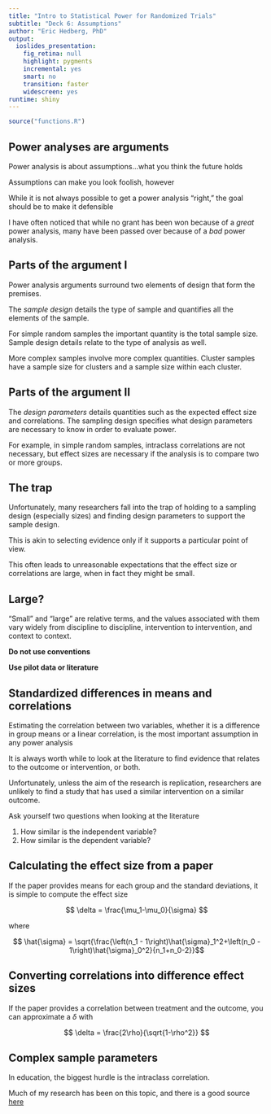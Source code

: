 ```yaml
---
title: "Intro to Statistical Power for Randomized Trials"
subtitle: "Deck 6: Assumptions"
author: "Eric Hedberg, PhD"
output: 
  ioslides_presentation: 
    fig_retina: null
    highlight: pygments
    incremental: yes
    smart: no
    transition: faster
    widescreen: yes
runtime: shiny
---
```


```r
source("functions.R")
```

## Power analyses are arguments

Power analysis is about assumptions...what you think the future holds

Assumptions can make you look foolish, however

While it is not always possible to get a power analysis "right," the goal should be to make it defensible 

I have often noticed that while no grant has been won because of a _great_ power analysis, many have been passed over because of a _bad_ power analysis. 

## Parts of the argument I

Power analysis arguments surround two elements of design that form the premises.

The _sample design_ details the type of sample and quantifies all the elements of the sample. 

For simple random samples the important quantity is the total sample size. Sample design details relate to the type of analysis as well. 

More complex samples involve more complex quantities. Cluster samples have a sample size for clusters and a sample size within each cluster. 

## Parts of the argument II

The _design parameters_ details quantities such as the expected effect size and correlations. The sampling design specifies what design parameters are necessary to know in order to evaluate power. 

For example, in simple random samples, intraclass correlations are not necessary, but effect sizes are necessary if the analysis is to compare two or more groups. 


## The trap

Unfortunately, many researchers fall into the trap of holding to a sampling design (especially sizes) and finding design parameters to support the sample design. 

This is akin to selecting evidence only if it supports a particular point of view. 

This often leads to unreasonable expectations that the effect size or correlations are large, when in fact they might be small.


## Large?

"Small" and "large" are relative terms, and the values associated with them vary widely from discipline to discipline,  intervention to intervention, and context to context.

__Do not use conventions__

__Use pilot data or literature__

## Standardized differences in means and correlations

Estimating the correlation between two variables, whether it is a difference in group means or a linear correlation, is the most important assumption in any power analysis

It is always worth while to look at the literature to find evidence that relates to the outcome or intervention, or both. 

Unfortunately, unless the aim of the research is replication, researchers are unlikely to find a study that has used a similar intervention on a similar outcome.

Ask yourself two questions when looking at the literature

1) How similar is the independent variable?
2) How similar is the dependent variable?


## Calculating the effect size from a paper

If the paper provides means for each group and the standard deviations, it is simple to compute the effect size

$$ \delta = \frac{\mu_1-\mu_0}{\sigma} $$

where

$$ \hat{\sigma} = \sqrt{\frac{\left(n_1 - 1\right)\hat{\sigma}_1^2+\left(n_0 - 1\right)\hat{\sigma}_0^2}{n_1+n_0-2}}$$ 

## Converting correlations into difference effect sizes

If the paper provides a correlation between treatment and the outcome, you can approximate a $\delta$ with

$$ \delta = \frac{2\rho}{\sqrt{1-\rho^2}} $$

## Complex sample parameters

In education, the biggest hurdle is the intraclass correlation. 

Much of my research has been on this topic, and there is a good source [here](http://stateva.ci.northwestern.edu/)



